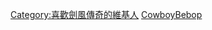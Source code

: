 {{Userbox
  |border-c = #000000
  |border-s = 1
  |id-c     = #404072
  |id-s     = 10
  |id-lh     = 1.05em
  |id-a     =left
  |id-fc    = #e6e6e6
  |info-c   = #333366
  |info-s   = 10
  |info-fc  = #e6e6e6
  |id       = B<span style="font-size:9px">erserk</span>
  |info     = 此用戶是'''[[劍風傳奇|<span style="color:#e6e6e6">黑色劍士</span>]]'''的同伴。
}}
<includeonly>[[Category:喜歡劍風傳奇的維基人]]</includeonly><noinclude>
[[Category:漫畫用戶框模板|CowboyBebop]]
</noinclude>